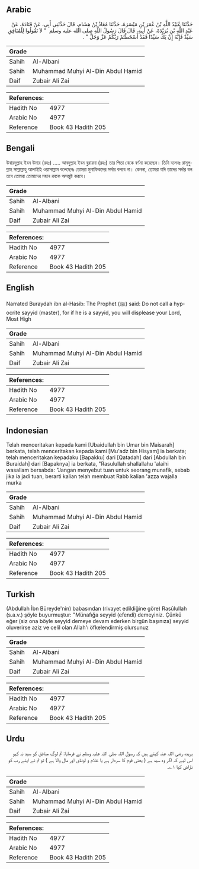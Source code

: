 ## Arabic


<div dir="rtl" lang="ar" style={{fontSize:'larger',backgroundColor:'#f8f9fa',padding:20}}>
حَدَّثَنَا عُبَيْدُ اللَّهِ بْنُ عُمَرَ بْنِ مَيْسَرَةَ، حَدَّثَنَا مُعَاذُ بْنُ هِشَامٍ، قَالَ حَدَّثَنِي أَبِي، عَنْ قَتَادَةَ، عَنْ عَبْدِ اللَّهِ بْنِ بُرَيْدَةَ، عَنْ أَبِيهِ، قَالَ قَالَ رَسُولُ اللَّهِ صلى الله عليه وسلم ‏ "‏ لاَ تَقُولُوا لِلْمُنَافِقِ سَيِّدٌ فَإِنَّهُ إِنْ يَكُ سَيِّدًا فَقَدْ أَسْخَطْتُمْ رَبَّكُمْ عَزَّ وَجَلَّ ‏"‏ ‏.‏
</div>
<div style={{backgroundColor:'#f8f9fa',padding:20, marginBottom: 10}}><table> <thead> <tr> <th>Grade</th> <th></th> </tr> </thead> <tbody> <tr><td>Sahih</td><td>Al-Albani</td></tr><tr><td>Sahih</td><td>Muhammad Muhyi Al-Din Abdul Hamid</td></tr><tr><td>Daif</td><td>Zubair Ali Zai</td></tr></tbody></table><table> <thead> <tr> <th>References:</th> <th></th> </tr> </thead> <tbody><tr><td>Hadith No</td><td>4977</td></tr><tr><td>Arabic No</td><td>4977</td></tr><tr><td>Reference</td><td>Book 43 Hadith 205</td></tr></tbody></table></div>

## Bengali


<div dir="ltr" lang="bn" style={{fontSize:'larger',backgroundColor:'#f8f9fa',padding:20}}>
উবায়দুল্লাহ ইবন উমার (রহঃ) ..... আবদুল্লাহ ইবন বুরায়দা (রহঃ) তার পিতা থেকে বর্ণনা করেছেন। তিনি বলেনঃ রাসূলুল্লাহ সাল্লাল্লাহু আলাইহি ওয়াসাল্লাম বলেছেনঃ তোমরা মুনাফিকদের সর্দার বলবে না। কেননা, তোমরা যদি তাদের সর্দার বল তবে তোমরা তোমাদের মহান রবকে অসন্তুষ্ট করবে।
</div>
<div style={{backgroundColor:'#f8f9fa',padding:20, marginBottom: 10}}><table> <thead> <tr> <th>Grade</th> <th></th> </tr> </thead> <tbody> <tr><td>Sahih</td><td>Al-Albani</td></tr><tr><td>Sahih</td><td>Muhammad Muhyi Al-Din Abdul Hamid</td></tr><tr><td>Daif</td><td>Zubair Ali Zai</td></tr></tbody></table><table> <thead> <tr> <th>References:</th> <th></th> </tr> </thead> <tbody><tr><td>Hadith No</td><td>4977</td></tr><tr><td>Arabic No</td><td>4977</td></tr><tr><td>Reference</td><td>Book 43 Hadith 205</td></tr></tbody></table></div>

## English


<div dir="ltr" lang="en" style={{fontSize:'larger',backgroundColor:'#f8f9fa',padding:20}}>
Narrated Buraydah ibn al-Hasib: The Prophet (ﷺ) said: Do not call a hypocrite sayyid (master), for if he is a sayyid, you will displease your Lord, Most High
</div>
<div style={{backgroundColor:'#f8f9fa',padding:20, marginBottom: 10}}><table> <thead> <tr> <th>Grade</th> <th></th> </tr> </thead> <tbody> <tr><td>Sahih</td><td>Al-Albani</td></tr><tr><td>Sahih</td><td>Muhammad Muhyi Al-Din Abdul Hamid</td></tr><tr><td>Daif</td><td>Zubair Ali Zai</td></tr></tbody></table><table> <thead> <tr> <th>References:</th> <th></th> </tr> </thead> <tbody><tr><td>Hadith No</td><td>4977</td></tr><tr><td>Arabic No</td><td>4977</td></tr><tr><td>Reference</td><td>Book 43 Hadith 205</td></tr></tbody></table></div>

## Indonesian


<div dir="ltr" lang="id" style={{fontSize:'larger',backgroundColor:'#f8f9fa',padding:20}}>
Telah menceritakan kepada kami [Ubaidullah bin Umar bin Maisarah] berkata, telah menceritakan kepada kami [Mu'adz bin Hisyam] ia berkata; telah menceritakan kepadaku [Bapakku] dari [Qatadah] dari [Abdullah bin Buraidah] dari [Bapaknya] ia berkata, "Rasulullah shallallahu 'alaihi wasallam bersabda: "Jangan menyebut tuan untuk seorang munafik, sebab jika ia jadi tuan, berarti kalian telah membuat Rabb kalian 'azza wajalla murka
</div>
<div style={{backgroundColor:'#f8f9fa',padding:20, marginBottom: 10}}><table> <thead> <tr> <th>Grade</th> <th></th> </tr> </thead> <tbody> <tr><td>Sahih</td><td>Al-Albani</td></tr><tr><td>Sahih</td><td>Muhammad Muhyi Al-Din Abdul Hamid</td></tr><tr><td>Daif</td><td>Zubair Ali Zai</td></tr></tbody></table><table> <thead> <tr> <th>References:</th> <th></th> </tr> </thead> <tbody><tr><td>Hadith No</td><td>4977</td></tr><tr><td>Arabic No</td><td>4977</td></tr><tr><td>Reference</td><td>Book 43 Hadith 205</td></tr></tbody></table></div>

## Turkish


<div dir="ltr" lang="tr" style={{fontSize:'larger',backgroundColor:'#f8f9fa',padding:20}}>
(Abdullah İbn Büreyde'nin) babasından (rivayet edildiğine göre) Rasûlullah (s.a.v.) şöyle buyurmuştur: "Münafığa seyyid (efendi) demeyiniz. Çünkü eğer (siz ona böyle seyyid demeye devam ederken birgün başınıza) seyyid oluverirse aziz ve celil olan Allah'ı öfkelendirmiş olursunuz
</div>
<div style={{backgroundColor:'#f8f9fa',padding:20, marginBottom: 10}}><table> <thead> <tr> <th>Grade</th> <th></th> </tr> </thead> <tbody> <tr><td>Sahih</td><td>Al-Albani</td></tr><tr><td>Sahih</td><td>Muhammad Muhyi Al-Din Abdul Hamid</td></tr><tr><td>Daif</td><td>Zubair Ali Zai</td></tr></tbody></table><table> <thead> <tr> <th>References:</th> <th></th> </tr> </thead> <tbody><tr><td>Hadith No</td><td>4977</td></tr><tr><td>Arabic No</td><td>4977</td></tr><tr><td>Reference</td><td>Book 43 Hadith 205</td></tr></tbody></table></div>

## Urdu


<div dir="rtl" lang="ur" style={{fontSize:'larger',backgroundColor:'#f8f9fa',padding:20}}>
بریدہ رضی اللہ عنہ کہتے ہیں کہ رسول اللہ صلی اللہ علیہ وسلم نے فرمایا: تم لوگ منافق کو سید نہ کہو اس لیے کہ اگر وہ سید ہے ( یعنی قوم کا سردار ہے یا غلام و لونڈی اور مال والا ہے ) تو تم نے اپنے رب کو ناراض کیا ۱؎۔
</div>
<div style={{backgroundColor:'#f8f9fa',padding:20, marginBottom: 10}}><table> <thead> <tr> <th>Grade</th> <th></th> </tr> </thead> <tbody> <tr><td>Sahih</td><td>Al-Albani</td></tr><tr><td>Sahih</td><td>Muhammad Muhyi Al-Din Abdul Hamid</td></tr><tr><td>Daif</td><td>Zubair Ali Zai</td></tr></tbody></table><table> <thead> <tr> <th>References:</th> <th></th> </tr> </thead> <tbody><tr><td>Hadith No</td><td>4977</td></tr><tr><td>Arabic No</td><td>4977</td></tr><tr><td>Reference</td><td>Book 43 Hadith 205</td></tr></tbody></table></div>